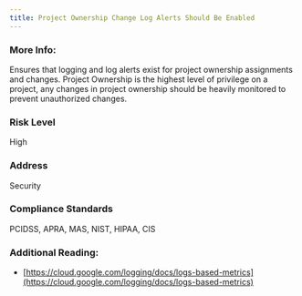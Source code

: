 ```yaml
---
title: Project Ownership Change Log Alerts Should Be Enabled
---
```


### More Info:

Ensures that logging and log alerts exist for project ownership assignments and changes. Project Ownership is the highest level of privilege on a project, any changes in project ownership should be heavily monitored to prevent unauthorized changes.

### Risk Level

High

### Address

Security

### Compliance Standards

PCIDSS, APRA, MAS, NIST, HIPAA, CIS

### Additional Reading:

- [https://cloud.google.com/logging/docs/logs-based-metrics](https://cloud.google.com/logging/docs/logs-based-metrics)

